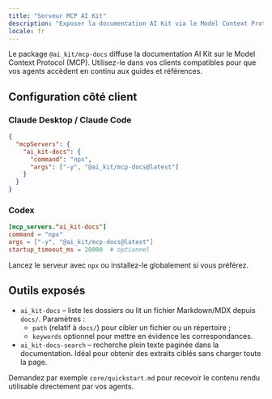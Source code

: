 ```yaml
---
title: "Serveur MCP AI Kit"
description: "Exposer la documentation AI Kit via le Model Context Protocol."
locale: fr
---
```


Le package `@ai_kit/mcp-docs` diffuse la documentation AI Kit sur le Model Context Protocol (MCP). Utilisez-le dans vos clients compatibles pour que vos agents accèdent en continu aux guides et références.

## Configuration côté client

### Claude Desktop / Claude Code

```json
{
  "mcpServers": {
    "ai_kit-docs": {
      "command": "npx",
      "args": ["-y", "@ai_kit/mcp-docs@latest"]
    }
  }
}
```

### Codex

```toml
[mcp_servers."ai_kit-docs"]
command = "npx"
args = ["-y", "@ai_kit/mcp-docs@latest"]
startup_timeout_ms = 20000  # optionnel
```

Lancez le serveur avec `npx` ou installez-le globalement si vous préférez.

## Outils exposés

- `ai_kit-docs` – liste les dossiers ou lit un fichier Markdown/MDX depuis `docs/`. Paramètres :
  - `path` (relatif à `docs/`) pour cibler un fichier ou un répertoire ;
  - `keywords` optionnel pour mettre en évidence les correspondances.
- `ai_kit-docs-search` – recherche plein texte paginée dans la documentation. Idéal pour obtenir des extraits ciblés sans charger toute la page.

Demandez par exemple `core/quickstart.md` pour recevoir le contenu rendu utilisable directement par vos agents.
